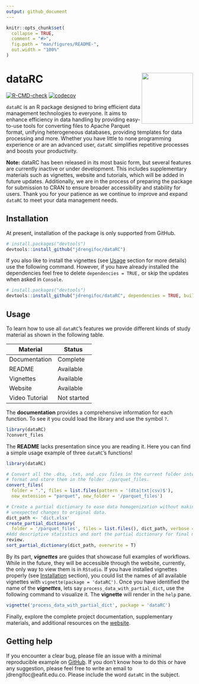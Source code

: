 ```yaml
---
output: github_document
---
```


<!-- README.md is generated from README.Rmd. Please edit that file -->

```r
knitr::opts_chunk$set(
  collapse = TRUE,
  comment = "#>",
  fig.path = "man/figures/README-",
  out.width = "100%"
)
```

# dataRC <img src="man/figures/logo.png" align="right" height="138" /></a>


<!-- badges: start -->
[![R-CMD-check](https://github.com/jdrengifoc/dataRC/actions/workflows/R-CMD-check.yaml/badge.svg)](https://github.com/jdrengifoc/dataRC/actions/workflows/R-CMD-check.yaml)
[![codecov](https://codecov.io/gh/jdrengifoc/dataRC/graph/badge.svg?token=DKYSVJ8AU2)](https://codecov.io/gh/jdrengifoc/dataRC)
<!-- badges: end -->

`dataRC` is an R package designed to bring efficient data management technologies to everyone. It aims to enhance efficiency in data handling by providing easy-to-use tools for converting files to Apache Parquet format, unifying heterogeneous databases, providing templates for data processing and more.  Whether you have little to none programming experience or are an advanced user, `dataRC` simplifies repetitive processes and boosts your productivity.

**Note:** dataRC has been released in its most basic form, but several features are currently inactive or under development. This includes supplementary materials such as vignettes, website and tutorials, which will be added in future updates. Additionally, we are in the process of preparing the package for submission to CRAN to ensure broader accessibility and stability for users. Thank you for your patience as we continue to improve and expand `dataRC` to meet your data management needs.

## Installation
At present, installation of the package is only supported from GitHub.
``` r
# install.packages("devtools")
devtools::install_github("jdrengifoc/dataRC")
```
If you also like to install the vignettes (see [Usage] section for more details) use the following command. However, if you have already installed the dependencies feel free to delete `dependencies = TRUE,` or skip the updates when asked in `Console`.
``` r
# install.packages("devtools")
devtools::install_github("jdrengifoc/dataRC", dependencies = TRUE, build_vignettes = TRUE)
```

## Usage

To learn how to use all `dataRC`'s features we provide different kinds of study material as shown in the following table.

<div align="center">
| Material         | Status       |
|------------------|--------------|
| Documentation    | Complete     |
| README           | Available    |
| Vignettes        | Available    |
| Website          | Available    |
| Video Tutorial   | Not started  |
</div>

The **documentation** provides a comprehensive information for each function. To see it you could load the library and use the symbol `?`.
```r
library(dataRC)
?convert_files
```
The **README** lacks presentation since you are reading it. Here you can find a simple usage example of three `dataRC`'s functions!
```r
library(dataRC)

# Convert all the .dta, .txt, and .csv files in the current folder into Parquet
# format and store them in the folder ./parquet_files.
convert_files(
  folder = ".", files = list.files(pattern = '(dta|txt|csv)$'),
  new_extension = "parquet", new_folder = '/parquet_files')

# Create a partial dictionary to ease data homogenization without making
# unexpected changes to original data.
dict_path <- 'dict.xlsx'
create_partial_dictionary(
  folder = '/parquet_files', files = list.files(), dict_path, verbose = F)
#Add descriptive statistics and sort the partial dictionary for final manual
review.
sort_partial_dictionary(dict_path, overwrite = T)
```

By its part, ***vignettes*** are guides that showcase full examples of workflows. While in the future, they will be accessible through the website, currently, the only way to view them is in `RStudio`. If you have installed vignettes properly (see [Installation] section), you could list the names of all available vignettes with `vignette(package = 'dataRC')`. Once you have identified the name of the ***vignettes***, lets say `process_data_with_partial_dict`, use the following command to visualize it. The **vignette** will render in the `help` pane.
```r
vignette('process_data_with_partial_dict', package = 'dataRC')
```

Finally, explore the complete project documentation, supplementary materials, and additional resources on the [website](https://jdrengifoc.github.io/dataRC/).

## Getting help
If you encounter a clear bug, please file an issue with a minimal reproducible example on [GitHub](https://github.com/jdrengifoc/dataRC/tree/main). If you don't know how to do this or have any suggestion, please feel free to write an email to jdrengifoc@eafit.edu.co. Please include the word `dataRC` in the subject.
